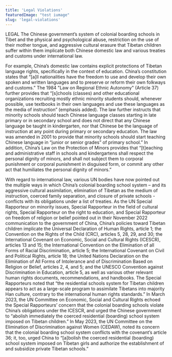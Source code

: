 ```yaml
---
title: 'Legal Violations'
featuredImage: "test iumage"
slug: 'legal-violations'
---
```

LEGAL
The Chinese government’s system of colonial boarding schools in Tibet and the physical and psychological abuse, restriction on the use of their mother tongue, and aggressive cultural erasure that Tibetan children suffer within them implicate both Chinese domestic law and various treaties and customs under international law.

For example, China’s domestic law contains explicit protections of Tibetan language rights, specifically in the context of education. China’s constitution states that “[a]ll nationalities have the freedom to use and develop their own spoken and written languages and to preserve or reform their own folkways and customs.” The 1984 "Law on Regional Ethnic Autonomy" (Article 37) further provides that “[s]chools (classes) and other educational organizations recruiting mostly ethnic minority students should, whenever possible, use textbooks in their own languages and use these languages as the media of instruction” (emphasis added). The law further instructs that minority schools should teach Chinese language classes starting in late primary or in secondary school and does not direct that any Chinese language be taught in kindergarten, nor that Chinese be the language of instruction at any point during primary or secondary education. The law was amended in 2001 to provide that minority schools should start teaching Chinese language in “junior or senior grades” of primary school.” In addition, China’s Law on the Protection of Minors provides that “[t]eaching and administrative staff in schools and kindergartens shall respect the personal dignity of minors, and shall not subject them to corporal punishment or corporal punishment in disguised form, or commit any other act that humiliates the personal dignity of minors.”

With regard to international law, various UN bodies have now pointed out the multiple ways in which China’s colonial boarding school system – and its aggressive cultural assimilation, elimination of Tibetan as the medium of instruction, coerced family separation, and closure of private schools - conflicts with its obligations under a list of treaties. As the UN Special Rapporteur on minority issues, Special Rapporteur in the field of cultural rights, Special Rapporteur on the right to education, and Special Rapporteur on freedom of religion or belief pointed out in their November 2022 communication to the government of China, China’s policies toward Tibetan children implicate the Universal Declaration of Human Rights, article 1; the Convention on the Rights of the Child (CRC), articles 5, 28, 29, and 30; the International Covenant on Economic, Social and Cultural Rights (ICESCR), articles 13 and 15; the International Convention on the Elimination of all Forms of Racial Discrimination, article 5; the International Covenant on Civil and Political Rights, article 18; the United Nations Declaration on the Elimination of All Forms of Intolerance and of Discrimination Based on Religion or Belief, articles 2, 4, and 5; and the UNESCO Convention against Discrimination in Education, article 5, as well as various other relevant human rights documents, recommendations, and handbooks. The Special Rapporteurs noted that “the residential schools system for Tibetan children appears to act as a large-scale program to assimilate Tibetans into majority Han culture, contrary to the international human rights standards.”
In March 2023, the UN Committee on Economic, Social and Cultural Rights echoed the Special Rapporteurs’ concern that the colonial boarding schools violate China’s obligations under the ICESCR, and urged the Chinese government to “abolish immediately the coerced residential (boarding) school system imposed on Tibetan children.” In May 2023, the UN Committee on the Elimination of Discrimination against Women (CEDAW), noted its concern that the colonial boarding school system conflicts with the covenant’s article 36; it, too, urged China to “[a]bolish the coerced residential (boarding) school system imposed on Tibetan girls and authorize the establishment of and subsidize private Tibetan schools.”